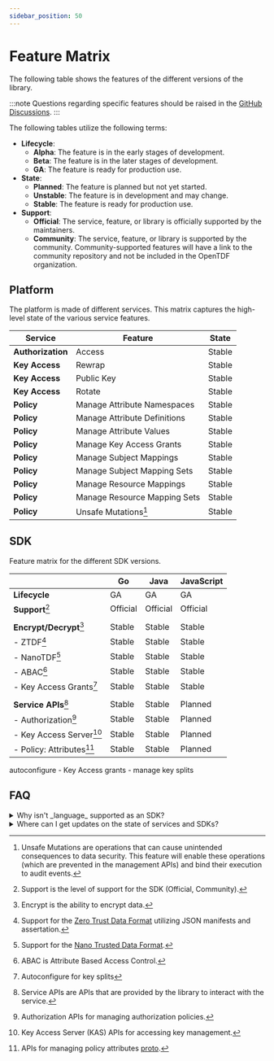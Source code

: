 ```yaml
---
sidebar_position: 50
---
```


# Feature Matrix

The following table shows the features of the different versions of the library.

:::note
Questions regarding specific features should be raised in the [GitHub Discussions](https://github.com/orgs/opentdf/discussions).
:::

The following tables utilize the following terms:

- **Lifecycle**:
    - **Alpha**: The feature is in the early stages of development.
    - **Beta**: The feature is in the later stages of development.
    - **GA**: The feature is ready for production use.
- **State**:
    - **Planned**: The feature is planned but not yet started.
    - **Unstable**: The feature is in development and may change.
    - **Stable**: The feature is ready for production use.
- **Support**:
    - **Official**: The service, feature, or library is officially supported by the maintainers.
    - **Community**: The service, feature, or library is supported by the community. Community-supported features will have a link to the community repository and not be included in the OpenTDF organization.

## Platform

The platform is made of different services. This matrix captures the high-level state of the various service features.

| Service           | Feature                      | State        |
| ----------------- | ---------------------------- | ------------ |
| **Authorization** | Access                       | Stable       |
| **Key Access**    | Rewrap                       | Stable       |
| **Key Access**    | Public Key                   | Stable       |
| **Key Access**    | Rotate                       | Stable       |
| **Policy**        | Manage Attribute Namespaces  | Stable       |
| **Policy**        | Manage Attribute Definitions | Stable       |
| **Policy**        | Manage Attribute Values      | Stable       |
| **Policy**        | Manage Key Access Grants     | Stable       |
| **Policy**        | Manage Subject Mappings      | Stable       |
| **Policy**        | Manage Subject Mapping Sets  | Stable       |
| **Policy**        | Manage Resource Mappings     | Stable       |
| **Policy**        | Manage Resource Mapping Sets | Stable       |
| **Policy**        | Unsafe Mutations[^1]         | Stable       |

[^1]: Unsafe Mutations are operations that can cause unintended consequences to data security. This feature will enable these operations (which are prevented in the management APIs) and bind their execution to audit events.

## SDK

Feature matrix for the different SDK versions.

|                            | Go       | Java     | JavaScript |
| :------------------------- | -------- | -------- | ---------- |
| **Lifecycle**              | GA       | GA       | GA         |
| **Support**[^101]          | Official | Official | Official   |
|                            |          |          |            |
| **Encrypt/Decrypt**[^103]  | Stable   | Stable   | Stable     |
| - ZTDF[^110]               | Stable   | Stable   | Stable     |
| - NanoTDF[^111]            | Stable   | Stable   | Stable     |
| - ABAC[^112]               | Stable   | Stable   | Stable     |
| - Key Access Grants[^140]  | Stable   | Stable   | Stable     |
|                            |          |          |            |
| **Service APIs**[^105]     | Stable   | Stable   | Planned    |
| - Authorization[^120]      | Stable   | Stable   | Planned    |
| - Key Access Server[^121]  | Stable   | Stable   | Planned    |
| - Policy: Attributes[^130] | Stable   | Stable   | Planned    |

autoconfigure - Key Access grants - manage key splits

[^101]: Support is the level of support for the SDK (Official, Community).
[^103]: Encrypt is the ability to encrypt data.
[^105]: Service APIs are APIs that are provided by the library to interact with the service.
[^110]: Support for the [Zero Trust Data Format](https://github.com/opentdf/spec/tree/main/schema/tdf) utilizing JSON manifests and assertation.
[^111]: Support for the [Nano Trusted Data Format](https://github.com/opentdf/spec/tree/main/schema/nanotdf).
[^112]: ABAC is Attribute Based Access Control.
[^113]: Dissem is Dissemination List (i.e., email lists).
[^120]: Authorization APIs for managing authorization policies.
[^121]: Key Access Server (KAS) APIs for accessing key management.
[^130]: APIs for managing policy attributes [proto](https://github.com/opentdf/platform/blob/main/service/policy/attributes/attributes.proto).
[^140]: Autoconfigure for key splits

## FAQ

<details>
<summary>Why isn't _language_ supported as an SDK?</summary>
To ensure we can provide the best support for the SDKs, we have decided to focus on a limited scope of languages which
meet our criteria such as performance and environment. Python and C# were supported in the first version of the platform, but as we assessed our ability to maintain the SDKs, we decided to focus on the most popular and performant languages. We are open to community contributions to support these languages.
</details>

<details>
<summary>Where can I get updates on the state of services and SDKs?</summary>
The best place to get updates on the state of the services and SDKs is the
[OpenTDF GitHub Discussions](https://github.com/orgs/opentdf/discussions).
</details>